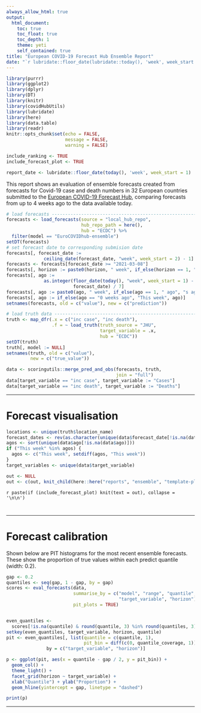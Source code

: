 ```yaml
---
always_allow_html: true
output:
  html_document:
    toc: true
    toc_float: true
    toc_depth: 1
    theme: yeti
    self_contained: true
title: "European COVID-19 Forecast Hub Ensemble Report"
date: "`r lubridate::floor_date(lubridate::today(), 'week', week_start = 1)`"
---
```


```r
library(purrr)
library(ggplot2)
library(dplyr)
library(DT)
library(knitr)
library(covidHubUtils)
library(lubridate)
library(here)
library(data.table)
library(readr)
knitr::opts_chunk$set(echo = FALSE, 
                      message = FALSE, 
                      warning = FALSE)

include_ranking <- TRUE
include_forecast_plot <- TRUE

report_date <- lubridate::floor_date(today(), 'week', week_start = 1)
```

This report shows an evaluation of ensemble forecasts created from forecasts for Covid-19 case and death numbers in 32 European countries submitted to the [European COVID-19 Forecast Hub](https://covid19forecasthub.eu/), comparing forecasts from up to 4 weeks ago to the data available today.

```r
# load forecasts ---------------------------------------------------------------
forecasts <- load_forecasts(source = "local_hub_repo",
                            hub_repo_path = here(),
                            hub = "ECDC") %>%
  filter(model == "EuroCOVIDhub-ensemble")
setDT(forecasts)
# set forecast date to corresponding submision date
forecasts[, forecast_date :=
              ceiling_date(forecast_date, "week", week_start = 2) - 1]
forecasts <- forecasts[forecast_date >= "2021-03-08"]
forecasts[, horizon := paste0(horizon, " week", if_else(horizon == 1, "", "s"))]
forecasts[, ago :=
              as.integer(floor_date(today(), "week", week_start = 1) -
                         forecast_date) / 7]
forecasts[, ago := paste0(ago, " week", if_else(ago == 1, " ago", "s ago"))]
forecasts[, ago := if_else(ago == "0 weeks ago", "This week", ago)]
setnames(forecasts, old = c("value"), new = c("prediction"))

# load truth data --------------------------------------------------------------
truth <- map_dfr(.x = c("inc case", "inc death"),
                 .f = ~ load_truth(truth_source = "JHU",
                                   target_variable = .x,
                                   hub = "ECDC")) 
setDT(truth)
truth[, model := NULL]
setnames(truth, old = c("value"), 
         new = c("true_value"))

data <- scoringutils::merge_pred_and_obs(forecasts, truth, 
                                         join = "full")
data[target_variable == "inc case", target_variable := "Cases"]
data[target_variable == "inc death", target_variable := "Deaths"]

```

---

# Forecast visualisation {.tabset .tabset-fade}

```r

locations <- unique(truth$location_name)
forecast_dates <- rev(as.character(unique(data$forecast_date[!is.na(data$forecast_date)])))
agos <- sort(unique(data$ago[!is.na(data$ago)]))
if ("This week" %in% agos) {
  agos <- c("This week", setdiff(agos, "This week"))
}
target_variables <- unique(data$target_variable)

out <- NULL
out <- c(out, knit_child(here::here("reports", "ensemble", "template-plot-ensemble.Rmd")))
```

`r paste(if (include_forecast_plot) knit(text = out), collapse = '\n\n')`

# {.unlisted .unnumbered}

---

# Forecast calibration {.tabset .tabset-fade .tabset-dropdown}

Shown below are PIT histograms for the most recent ensemble forecasts. These show the proportion of true values within each predict quantile (width: 0.2).

```r
gap <- 0.2
quantiles <- seq(gap, 1 - gap, by = gap)
scores <- eval_forecasts(data,
                         summarise_by = c("model", "range", "quantile",
                                          "target_variable", "horizon"),
                         pit_plots = TRUE)


even_quantiles <-
  scores[!is.na(quantile) & round(quantile, 3) %in% round(quantiles, 3)]
setkey(even_quantiles, target_variable, horizon, quantile)
pit <- even_quantiles[, list(quantile = c(quantile, 1),
                             pit_bin = diff(c(0, quantile_coverage, 1))),
               by = c("target_variable", "horizon")]

p <- ggplot(pit, aes(x = quantile - gap / 2, y = pit_bin)) +
  geom_col() +
  theme_light() +
  facet_grid(horizon ~ target_variable) +
  xlab("Quantile") + ylab("Proportion") +
  geom_hline(yintercept = gap, linetype = "dashed")

print(p)
```

---
